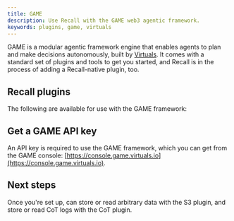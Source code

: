 ```yaml
---
title: GAME
description: Use Recall with the GAME web3 agentic framework.
keywords: plugins, game, virtuals
---
```


GAME is a modular agentic framework engine that enables agents to plan and make decisions
autonomously, built by [Virtuals](https://virtuals.io/). It comes with a standard set of plugins and
tools to get you started, and Recall is in the process of adding a Recall-native plugin, too.

## Recall plugins

The following are available for use with the GAME framework:

<Cards>
  <Card
    title="S3 adapter"
    description="Easy drop in for S3-compatible storage with the GAME framework."
    href="/agents/plugins/game/s3"
  />
  <Card
    title="CoT logs"
    description="Store GAME Terminal API logs and reasoning (note: not live yet, coming soon!)"
    className="hover:cursor-not-allowed"
  />
</Cards>

## Get a GAME API key

An API key is required to use the GAME framework, which you can get from the GAME console:
[https://console.game.virtuals.io](https://console.game.virtuals.io).

## Next steps

Once you're set up, can store or read arbitrary data with the S3 plugin, and store or read CoT logs
with the CoT plugin.

